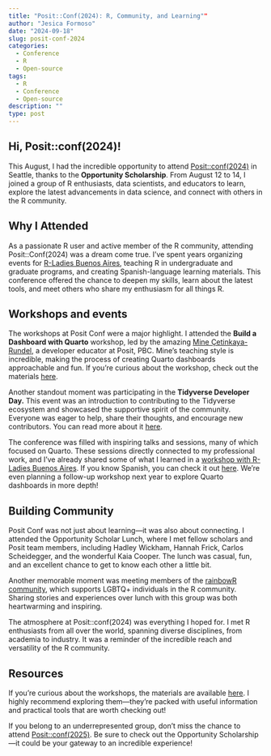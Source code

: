 ```yaml
---
title: "Posit::Conf(2024): R, Community, and Learning""
author: "Jesica Formoso"
date: "2024-09-18"
slug: posit-conf-2024
categories:
  - Conference
  - R
  - Open-source
tags:
  - R
  - Conference
  - Open-source
description: ""
type: post
---
```


## Hi, Posit::conf(2024)!

This August, I had the incredible opportunity to attend [Posit::conf(2024)](https://posit.co/conference/) in Seattle, thanks to the **Opportunity Scholarship**. From August 12 to 14, I joined a group of R enthusiasts, data scientists, and educators to learn, explore the latest advancements in data science, and connect with others in the R community.

## Why I Attended

As a passionate R user and active member of the R community, attending Posit::Conf(2024) was a dream come true. I’ve spent years organizing events for [R-Ladies Buenos Aires](https://rladiesba.netlify.app/), teaching R in undergraduate and graduate programs, and creating Spanish-language learning materials. This conference offered the chance to deepen my skills, learn about the latest tools, and meet others who share my enthusiasm for all things R.

## Workshops and events

The workshops at Posit Conf were a major highlight. I attended the **Build a Dashboard with Quarto** workshop, led by the amazing [Mine Çetinkaya-Rundel](https://mine-cr.com/), a developer educator at Posit, PBC. Mine’s teaching style is incredible, making the process of creating Quarto dashboards approachable and fun. If you’re curious about the workshop, check out the materials [here](https://posit-conf-2024.github.io/quarto-dashboards/).

Another standout moment was participating in the **Tidyverse Developer Day.** This event was an introduction to contributing to the Tidyverse ecosystem and showcased the supportive spirit of the community. Everyone was eager to help, share their thoughts, and encourage new contributors. You can read more about it [here](https://www.tidyverse.org/blog/2024/04/tdd-2024/).

The conference was filled with inspiring talks and sessions, many of which focused on Quarto. These sessions directly connected to my professional work, and I’ve already shared some of what I learned in a [workshop with R-Ladies Buenos Aires](https://jformoso.github.io/quarto-rladiesBA/). If you know Spanish, you can check it out [here](https://www.youtube.com/watch?v=puykTjJ43Xs). We’re even planning a follow-up workshop next year to explore Quarto dashboards in more depth!

## Building Community

Posit Conf was not just about learning—it was also about connecting. I attended the Opportunity Scholar Lunch, where I met fellow scholars and Posit team members, including Hadley Wickham, Hannah Frick, Carlos Scheidegger, and the wonderful Kaia Cooper. The lunch was casual, fun, and an excellent chance to get to know each other a little bit.

Another memorable moment was meeting members of the [rainbowR community](https://rainbowr.org/), which supports LGBTQ+ individuals in the R community. Sharing stories and experiences over lunch with this group was both heartwarming and inspiring.

The atmosphere at Posit::conf(2024) was everything I hoped for. I met R enthusiasts from all over the world, spanning diverse disciplines, from academia to industry. It was a reminder of the incredible reach and versatility of the R community.

## Resources

If you’re curious about the workshops, the materials are available [here](https://posit-conf-2024.github.io/workshops/). I highly recommend exploring them—they’re packed with useful information and practical tools that are worth checking out!

If you belong to an underrepresented group, don’t miss the chance to attend [Posit::conf(2025)](https://posit.co/conference/). Be sure to check out the Opportunity Scholarship—it could be your gateway to an incredible experience!


